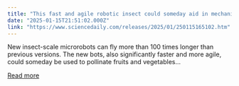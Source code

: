 ```yaml
---
title: "This fast and agile robotic insect could someday aid in mechanical pollination"
date: "2025-01-15T21:51:02.000Z"
link: "https://www.sciencedaily.com/releases/2025/01/250115165102.htm"
---
```


New insect-scale microrobots can fly more than 100 times longer than previous versions. The new bots, also significantly faster and more agile, could someday be used to pollinate fruits and vegetables...

[Read more](https://www.sciencedaily.com/releases/2025/01/250115165102.htm)

